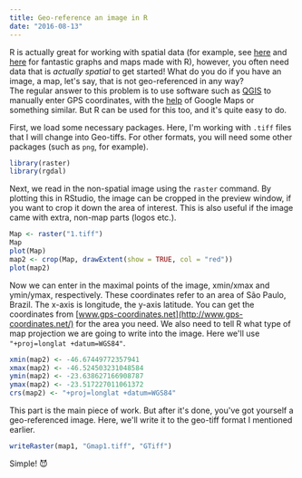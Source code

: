```yaml
---
title: Geo-reference an image in R
date: "2016-08-13"
---
```


R is actually great for working with spatial data (for example, see [here](http://spatial.ly/2012/03/mapped-british-shipping-1750-1800/) and [here](https://pakillo.github.io/R-GIS-tutorial/#gmap) for fantastic graphs and maps made with R), however, you often need data that is _actually spatial_ to get started! What do you do if you have an image, a map, let's say, that is not geo-referenced in any way?  
The regular answer to this problem is to use software such as [QGIS](http://www.qgis.com/) to manually enter GPS coordinates, with the [help](http://www.gps-coordinates.net/) of Google Maps or something similar. But R can be used for this too, and it's quite easy to do.

First, we load some necessary packages. Here, I'm working with `.tiff` files that I will change into Geo-tiffs. For other formats, you will need some other packages (such as `png`, for example).

```r
library(raster)
library(rgdal)
```

Next, we read in the non-spatial image using the `raster` command. By plotting this in RStudio, the image can be cropped in the preview window, if you want to crop it down the area of interest. This is also useful if the image came with extra, non-map parts (logos etc.).

```r
Map <- raster("1.tiff")
Map
plot(Map)
map2 <- crop(Map, drawExtent(show = TRUE, col = "red"))
plot(map2)
```

Now we can enter in the maximal points of the image, xmin/xmax and ymin/ymax, respectively. These coordinates refer to an area of São Paulo, Brazil. The x-axis is longitude, the y-axis latitude. You can get the coordinates from [www.gps-coordinates.net](http://www.gps-coordinates.net/) for the area you need. We also need to tell R what type of map projection we are going to write into the image. Here we'll use `"+proj=longlat +datum=WGS84"`.

```r
xmin(map2) <- -46.67449772357941
xmax(map2) <- -46.524503231048584
ymin(map2) <- -23.638627166908787
ymax(map2) <- -23.517227011061372
crs(map2) <- "+proj=longlat +datum=WGS84"
```

This part is the main piece of work. But after it's done, you've got yourself a geo-referenced image. Here, we'll write it to the geo-tiff format I mentioned earlier.

```r
writeRaster(map1, "Gmap1.tiff", "GTiff")
```

Simple! 😈
